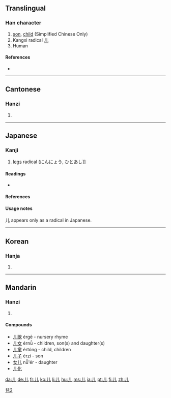 {{also|兒}}<!-- may be replaced by zh-forms -->
==Translingual==
{{stroke order|type=animate}}

===Han character===
{{Han char|rn=10|rad=儿|as=00|sn=2|four=2201<sub>0</sub>|canj=中山 (LU)}}

# [[son]], [[child]] (Simplified Chinese Only)
# Kangxi radical [[Index:Chinese radical/儿|儿]]
# Human

====References====
* {{Han ref|kx=0123.010|dkj=01336|dj=0257.210|hdz=10264.040|uh=513F|ud=20799|bh=A449|bd=42057}}

----

==Cantonese==

===Hanzi===
{{yue-hanzi|jyut=|y=yan4|tra=兒}}

# {{defn|Cantonese}}

----

==Japanese==
{{ja-forms|[[児]]|[[儿]]|[[兒]]}}

===Kanji===
{{ja-kanji|grade=r|rs=儿00}}

# [[legs]] radical (にんにょう, ひとあし]]

====Readings====
* {{ja-readings|on=[[じん]] (jin), [[にん]] (nin)|kun=[[がい]] (gai), [[にんにょう]] (ninnyou)}}

====References====
{{ja-kref
|jis= 5139
|ku= 4925
|shift= 9958
|euc= D1B9
|freq= ''radical''
|nelson= ''not listed''
|newnelson= 340
|halpern= 4
|kld= ''not listed''
|heisig= ''not listed''
|tuttle= 0a2.2
}}

====Usage notes====
儿 appears only as a radical in Japanese.

[[Category:CJKV characters simplified differently in Japan and China|兒2]]

----

==Korean==

===Hanja===
{{ko-hanja|hangeul=[[인]], [[궤]]|rv=in, gwe|mr=in, kwe}}

# {{defn|Korean}}

----

==Mandarin==

===Hanzi===
{{cmn-hanzi|tra=兒|pin=[[ér]] ([[er2]]), [[rén]] ([[ren2]])|wg=erh<sup>2</sup>, jen<sup>2</sup>}}

# {{defn|Mandarin}}

====Compounds====
* [[儿歌]] érgē - nursery rhyme
* [[儿女]] érnǚ - children, son(s) and daughter(s)
* [[儿童]] értóng - child, children
* [[儿子]] érzi - son
* [[女儿]] nǚ'ér - daughter
* [[儿化]]

[[da:儿]]
[[de:儿]]
[[fr:儿]]
[[ko:儿]]
[[li:儿]]
[[hu:儿]]
[[ms:儿]]
[[ja:儿]]
[[pt:儿]]
[[fi:儿]]
[[zh:儿]]